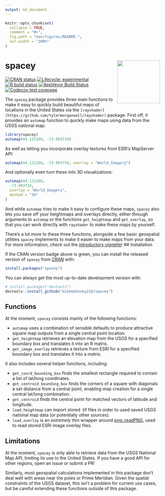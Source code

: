 ```yaml
---
output: md_document
---
```


<!-- README.md is generated from README.Rmd. Please edit that file -->

```r
knitr::opts_chunk$set(
  collapse = TRUE,
  comment = "#>",
  fig.path = "man/figures/README-",
  out.width = "100%"
)
```

# spacey <a href='https:/mikemahoney218.github.io/spacey'><img src='man/figures/logo.png' align="right" height="139" /></a>

<!-- badges: start -->
[![CRAN status](https://www.r-pkg.org/badges/version/spacey)](https://CRAN.R-project.org/package=spacey)
[![Lifecycle: experimental](https://img.shields.io/badge/lifecycle-experimental-orange.svg)](https://www.tidyverse.org/lifecycle/#experimental)
[![R build status](https://github.com/mikemahoney218/spacey/workflows/R-CMD-check/badge.svg)](https://github.com/mikemahoney218/spacey/actions)
[![AppVeyor Build Status](https://ci.appveyor.com/api/projects/status/github/mikemahoney218/spacey?branch=master&svg=true)](https://ci.appveyor.com/project/mikemahoney218/spacey)
[![Codecov test coverage](https://codecov.io/gh/mikemahoney218/spacey/branch/master/graph/badge.svg)](https://codecov.io/gh/mikemahoney218/spacey?branch=master)
<!-- badges: end -->

The `spacey` package provides three main functions to make it easy to quickly 
build beautiful maps of locations in the United States via the 
`[rayshader](https://github.com/tylermorganwall/rayshader)` package. First off,
it provides an `automap` function to quickly make maps using data from the USGS 
national map:

```r
library(spacey)
automap(44.121268, -73.903734)
```

As well as letting you incorporate overlay textures from ESRI's MapServer API:

```r
automap(44.121268, -73.903734, overlay = "World_Imagery")
```

And optionally even turn these into 3D visualizations:

```r
automap(44.121268,
  -73.903734,
  overlay = "World_Imagery",
  method = "3d"
)
```

And while `automap` tries to make it easy to configure these maps, `spacey` also
lets you save off your heightmaps and overlays directly, either through 
arguments to `automap` or the functions `get_heightmap` and `get_overlay`, so 
that you can work directly with `rayshader` to make these maps by yourself.

There's a lot more to these three functions, alongside a few basic geospatial 
utilities `spacey` implements to make it easier to make maps from your data. For 
more information, check out the 
[introductory vignette](https://mikemahoney218.github.io/spacey/articles/introduction-to-spacey.html)!
## Installation

If the CRAN version badge above is green, you can install the released version 
of `spacey` from [CRAN](https://CRAN.R-project.org) with:

``` r
install.packages("spacey")
```

You can always get the most up-to-date development version with:

``` r
# install.packages("devtools")
devtools::install_github("mikemahoney218/spacey")
```

## Functions

At the moment, `spacey` consists mainly of the following functions:

* `automap` uses a combination of sensible defaults to produce attractive 
  square map outputs from a single central point location.
* `get_heightmap` retrieves an elevation map from the USGS for a specified 
  boundary box and translates it into an R matrix.
* `get_image_overlay` retrieves a texture from ESRI for a specified boundary 
  box and translates it into a matrix.

It also includes several helper functions, including:

* `get_coord_bounding_box` finds the smallest rectangle required to contain 
  a list of lat/long coordinates.
* `get_centroid_bounding_box` finds the corners of a square with diagonals a set
  distance from a central point, enabling map creation for a single central 
  lat/long combination.
* `get_centroid` finds the central point for matched vectors of latitude and 
  longitude.
* `load_heightmap` can import stored .tif files in order to used saved USGS 
  national map data (or potentially other sources).
* `load_overlay` is an _extremely_ thin wrapper around 
  [png::readPNG](http://www.rforge.net/png/), used to read stored ESRI image 
  overlay files.

## Limitations

At the moment, `spacey` is only able to retrieve data from the USGS National 
Map API, limiting its use to the United States. If you have a good API for 
other regions, open an issue or submit a PR!

Similarly, most geospatial calculations implemented in this package don't deal 
well with areas near the poles or Prime Meridian. Given the spatial constraints 
of the USGS dataset, this isn't a problem for current use cases, but be careful 
extending these functions outside of this package.
